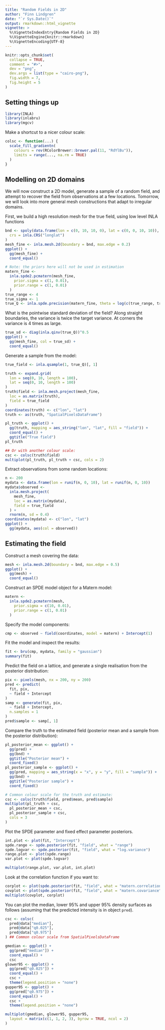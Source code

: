 ```yaml
---
title: "Random Fields in 2D"
author: "Finn Lindgren"
date: "`r Sys.Date()`"
output: rmarkdown::html_vignette
vignette: >
  %\VignetteIndexEntry{Random Fields in 2D}
  %\VignetteEngine{knitr::rmarkdown}
  %\VignetteEncoding{UTF-8}
---
```


```r
knitr::opts_chunk$set(
  collapse = TRUE,
  comment = "#>",
  dev = "png",
  dev.args = list(type = "cairo-png"),
  fig.width = 7,
  fig.height = 5
)
```

Setting things up
----------------

```r
library(INLA)
library(inlabru)
library(mgcv)
```

Make a shortcut to a nicer colour scale:

```r
colsc <- function(...) {
  scale_fill_gradientn(
    colours = rev(RColorBrewer::brewer.pal(11, "RdYlBu")),
    limits = range(..., na.rm = TRUE)
  )
}
```


Modelling on 2D domains
----------------
We will now construct a 2D model, generate a sample of a
random field, and attempt to recover the field from observations at a few locations.
Tomorrow, we will look into more general mesh constructions that adapt to irregular domains.

First, we build a high resolution mesh for the true field, using low level INLA functions

```r
bnd <- spoly(data.frame(lon = c(0, 10, 10, 0), lat = c(0, 0, 10, 10)),
  crs = inla.CRS("longlat")
)
mesh_fine <- inla.mesh.2d(boundary = bnd, max.edge = 0.2)
ggplot() +
  gg(mesh_fine) +
  coord_equal()

# Note: the priors here will not be used in estimation
matern_fine <-
  inla.spde2.pcmatern(mesh_fine,
    prior.sigma = c(1, 0.01),
    prior.range = c(1, 0.01)
  )
true_range <- 4
true_sigma <- 1
true_Q <- inla.spde.precision(matern_fine, theta = log(c(true_range, true_sigma)))
```
What is the pointwise standard deviation of the field? Along straight boundaries,
the variance is twice the target variance. At corners the variance is 4 times as large.

```r
true_sd <- diag(inla.qinv(true_Q))^0.5
ggplot() +
  gg(mesh_fine, col = true_sd) +
  coord_equal()
```

Generate a sample from the model:

```r
true_field <- inla.qsample(1, true_Q)[, 1]

truth <- expand.grid(
  lon = seq(0, 10, length = 100),
  lat = seq(0, 10, length = 100)
)
truth$field <- inla.mesh.project(mesh_fine,
  loc = as.matrix(truth),
  field = true_field
)
coordinates(truth) <- c("lon", "lat")
truth <- as(truth, "SpatialPixelsDataFrame")

pl_truth <- ggplot() +
  gg(truth, mapping = aes_string("lon", "lat", fill = "field")) +
  coord_equal() +
  ggtitle("True field")
pl_truth

## Or with another colour scale:
csc <- colsc(truth$field)
multiplot(pl_truth, pl_truth + csc, cols = 2)
```

Extract observations from some random locations:

```r
n <- 200
mydata <- data.frame(lon = runif(n, 0, 10), lat = runif(n, 0, 10))
mydata$observed <-
  inla.mesh.project(
    mesh_fine,
    loc = as.matrix(mydata),
    field = true_field
  ) +
  rnorm(n, sd = 0.4)
coordinates(mydata) <- c("lon", "lat")
ggplot() +
  gg(mydata, aes(col = observed))
```

Estimating the field
----------

Construct a mesh covering the data:

```r
mesh <- inla.mesh.2d(boundary = bnd, max.edge = 0.5)
ggplot() +
  gg(mesh) +
  coord_equal()
```

Construct an SPDE model object for a Matern model:

```r
matern <-
  inla.spde2.pcmatern(mesh,
    prior.sigma = c(10, 0.01),
    prior.range = c(1, 0.01)
  )
```

Specify the model components:

```r
cmp <- observed ~ field(coordinates, model = matern) + Intercept(1)
```

Fit the model and inspect the results:

```r
fit <- bru(cmp, mydata, family = "gaussian")
summary(fit)
```

Predict the field on a lattice, and generate
a single realisation from the posterior distribution:

```r
pix <- pixels(mesh, nx = 200, ny = 200)
pred <- predict(
  fit, pix,
  ~ field + Intercept
)
samp <- generate(fit, pix,
  ~ field + Intercept,
  n.samples = 1
)
pred$sample <- samp[, 1]
```

Compare the truth to the estimated field
(posterior mean and a sample from the posterior distribution):


```r
pl_posterior_mean <- ggplot() +
  gg(pred) +
  gg(bnd) +
  ggtitle("Posterior mean") +
  coord_fixed()
pl_posterior_sample <- ggplot() +
  gg(pred, mapping = aes_string(x = "x", y = "y", fill = "sample")) +
  gg(bnd) +
  ggtitle("Posterior sample") +
  coord_fixed()

# Common colour scale for the truth and estimate:
csc <- colsc(truth$field, pred$mean, pred$sample)
multiplot(pl_truth + csc,
  pl_posterior_mean + csc,
  pl_posterior_sample + csc,
  cols = 3
)
```

Plot the SPDE parameter and fixed effect parameter posteriors.


```r
int.plot <- plot(fit, "Intercept")
spde.range <- spde.posterior(fit, "field", what = "range")
spde.logvar <- spde.posterior(fit, "field", what = "log.variance")
range.plot <- plot(spde.range)
var.plot <- plot(spde.logvar)

multiplot(range.plot, var.plot, int.plot)
```

Look at the correlation function if you want to:


```r
corplot <- plot(spde.posterior(fit, "field", what = "matern.correlation"))
covplot <- plot(spde.posterior(fit, "field", what = "matern.covariance"))
multiplot(covplot, corplot)
```

You can plot the median, lower 95% and upper 95% density surfaces as follows (assuming
that the predicted intensity is in object `pred`).


```r
csc <- colsc(
  pred@data["median"],
  pred@data["q0.025"],
  pred@data["q0.975"]
) ## Common colour scale from SpatialPixelsDataFrame

gmedian <- ggplot() +
  gg(pred["median"]) +
  coord_equal() +
  csc
glower95 <- ggplot() +
  gg(pred["q0.025"]) +
  coord_equal() +
  csc +
  theme(legend.position = "none")
gupper95 <- ggplot() +
  gg(pred["q0.975"]) +
  coord_equal() +
  csc +
  theme(legend.position = "none")

multiplot(gmedian, glower95, gupper95,
  layout = matrix(c(1, 1, 2, 3), byrow = TRUE, ncol = 2)
)
```
